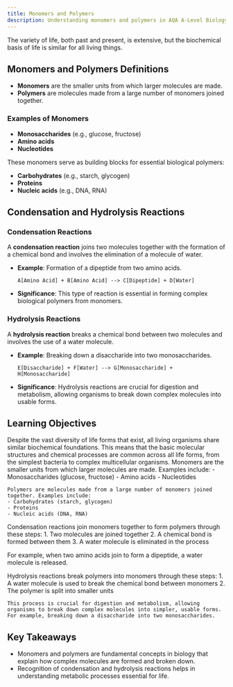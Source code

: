 ```yaml
---
title: Monomers and Polymers
description: Understanding monomers and polymers in AQA A-Level Biology
---
```


The variety of life, both past and present, is extensive, but the biochemical
basis of life is similar for all living things.

## Monomers and Polymers Definitions

- **Monomers** are the smaller units from which larger molecules are made.
- **Polymers** are molecules made from a large number of monomers joined
  together.

### Examples of Monomers

- **Monosaccharides** (e.g., glucose, fructose)
- **Amino acids**
- **Nucleotides**

These monomers serve as building blocks for essential biological polymers:

- **Carbohydrates** (e.g., starch, glycogen)
- **Proteins**
- **Nucleic acids** (e.g., DNA, RNA)

## Condensation and Hydrolysis Reactions

### Condensation Reactions

A **condensation reaction** joins two molecules together with the formation of a
chemical bond and involves the elimination of a molecule of water.

- **Example**: Formation of a dipeptide from two amino acids.

  ```
  A[Amino Acid] + B[Amino Acid] --> C[Dipeptide] + D[Water]

  ```

- **Significance**: This type of reaction is essential in forming complex
  biological polymers from monomers.

### Hydrolysis Reactions

A **hydrolysis reaction** breaks a chemical bond between two molecules and
involves the use of a water molecule.

- **Example**: Breaking down a disaccharide into two monosaccharides.

  ```
  E[Disaccharide] + F[Water] --> G[Monosaccharide] + H[Monosaccharide]
  ```

- **Significance**: Hydrolysis reactions are crucial for digestion and
  metabolism, allowing organisms to break down complex molecules into usable
  forms.

## Learning Objectives

<Accordions>
  <Accordion title="What is the biochemical basis of life across different organisms?">
    Despite the vast diversity of life forms that exist, all living organisms share similar biochemical foundations. This means that the basic molecular structures and chemical processes are common across all life forms, from the simplest bacteria to complex multicellular organisms.
  </Accordion>
  
  <Accordion title="What are monomers and polymers? Can you provide examples?">
    Monomers are the smaller units from which larger molecules are made. Examples include:
    - Monosaccharides (glucose, fructose)
    - Amino acids
    - Nucleotides

    Polymers are molecules made from a large number of monomers joined together. Examples include:
    - Carbohydrates (starch, glycogen)
    - Proteins
    - Nucleic acids (DNA, RNA)

  </Accordion>

<Accordion title="How do condensation reactions form polymers?">
  Condensation reactions join monomers together to form polymers through these
  steps:
  1. Two molecules are joined together
  2. A chemical bond is formed between them
  3. A water molecule is eliminated in the process

For example, when two amino acids join to form a dipeptide, a water molecule is
released.

</Accordion>

  <Accordion title="How do hydrolysis reactions break down polymers?">
    Hydrolysis reactions break polymers into monomers through these steps:
    1. A water molecule is used to break the chemical bond between monomers
    2. The polymer is split into smaller units
    
    This process is crucial for digestion and metabolism, allowing organisms to break down complex molecules into simpler, usable forms. For example, breaking down a disaccharide into two monosaccharides.
  </Accordion>
</Accordions>

## Key Takeaways

- Monomers and polymers are fundamental concepts in biology that explain how
  complex molecules are formed and broken down.
- Recognition of condensation and hydrolysis reactions helps in understanding
  metabolic processes essential for life.
